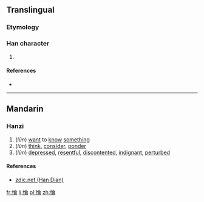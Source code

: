 ==Translingual==

===Etymology===
{{Han compound|心|侖|c1=s|c2=p|t1=heart|ls=psc}}

===Han character===
{{Han char|rn=61|rad=心|as=08|sn=11|four=9802<sub>7</sub>|canj=心人一月 (POMB)|ids=⿰[[忄]][[侖]]}}

# {{defn|Han|sort=心08}}

====References====
* {{Han ref|kx=0389.240|dkj=10749|dj=0723.100|hdz=42317.030|uh=60C0|ud=24768|bh=D565|bd=54629}}

----

==Mandarin==

===Hanzi===
{{cmn-hanzi|pin=[[lǔn]] ([[lun3]]), [[lùn]] ([[lun4]])|wg=lun<sup>3</sup>, lun<sup>4</sup>}}

# (''lǔn'') [[want]] to [[know]] [[something]]
# (''lǔn'') [[think]], [[consider]], [[ponder]]
# (''lùn'') [[depressed]], [[resentful]], [[discontent]]ed, [[indignant]], [[perturb]]ed

====References====
*[http://www.zdic.net/z/19/js/60C0.htm zdic.net (Han Dian)]

[[fr:惀]]
[[li:惀]]
[[pl:惀]]
[[zh:惀]]